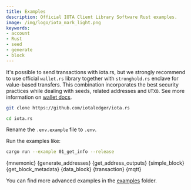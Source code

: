 ```yaml
---
title: Examples
description: Official IOTA Client Library Software Rust examples.
image: /img/logo/iota_mark_light.png
keywords:
- account
- Rust
- seed
- generate
- block
---
```



It's possible to send transactions with iota.rs, but we strongly recommend to use official `wallet.rs` library together with `stronghold.rs` enclave for value-based transfers. This combination incorporates the best security practices while dealing with seeds, related addresses and `UTXO`. See more information on [wallet docs](https://wiki.iota.org/wallet.rs/welcome).

```bash
git clone https://github.com/iotaledger/iota.rs
```

```bash
cd iota.rs
```

Rename the `.env.example` file to `.env`.

Run the examples like:

```bash
cargo run --example 01_get_info --release
```


<CodeBlock className="language-rust">
  {mnemonic}
</CodeBlock>

<CodeBlock className="language-rust">
  {generate_addresses}
</CodeBlock>

<CodeBlock className="languag-rust">
  {get_address_outputs}
</CodeBlock>

<CodeBlock className="language-rust">
  {simple_block}
</CodeBlock>

<CodeBlock className="language-rust">
  {get_block_metadata}
</CodeBlock>

<CodeBlock className="language-rust">
  {data_block}
</CodeBlock>

<CodeBlock className="language-rust">
  {transaction}
</CodeBlock>

<CodeBlock className="language-rust">
  {mqtt}
</CodeBlock>

You can find more advanced examples in the [examples](https://github.com/iotaledger/iota.rs/tree/dev/examples) folder.
